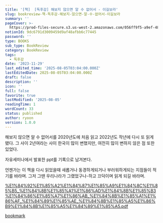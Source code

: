 ```yaml
---
title: '[책]  [독후감] 해보지 않으면 알 수 없어서 - 이길보라'
slug: bookreview-책-독후감-해보지-않으면-알-수-없어서-이길보라
summary: ''
pageCover: >-
  https://prod-files-secure.s3.us-west-2.amazonaws.com/056ff9f5-a9ef-486f-8acb-9eef51d06a2d/d763279f-f15a-46c7-8077-fbfad9120b74/Read.jpg?X-Amz-Algorithm=AWS4-HMAC-SHA256&X-Amz-Content-Sha256=UNSIGNED-PAYLOAD&X-Amz-Credential=ASIAZI2LB4665KNYKHHY%2F20250805%2Fus-west-2%2Fs3%2Faws4_request&X-Amz-Date=20250805T031001Z&X-Amz-Expires=3600&X-Amz-Security-Token=IQoJb3JpZ2luX2VjEBoaCXVzLXdlc3QtMiJHMEUCIEIFY4pg2LG%2FvGY4KmTeEOCNGlSWIgxz%2Ffjw5NCaDELWAiEA%2BOVWStcXqfCbmYYNDM8RBh4OdEInQAzW9G%2FgacVj75kq%2FwMIUxAAGgw2Mzc0MjMxODM4MDUiDK5iuoRL6OhExFJUqSrcA2upEhTS5cP%2Fii8htb3XJDI41pxg8MwLlU6yGrC4bkxNIbrplYjwfHCkyQMwnF3NxkvMl1%2B8QuiLPg6IsEo1aubpll63XXInRrNsiSvfyZdS4nW%2B8GRepd%2FGY8JiQKrGJpK3HogBzge5nAQmxs9bY%2BGOwiviLlV%2F840RFU38fZELVZIAJgeni3tFgp8qu1FXqcqAX%2BBXs3uNF12xdTxkZut6Tltr2K19Z%2FXyZ3Tb85ucOHshVS%2B9Z%2Bfu0wrs8ojw4RalmPo%2BKM7STP4B4sV2iGJSLqSASZ3yS1KZ9NDZyROiJra5ADHCabLI55bRIuNvi2%2FQG6KKLG7VPEG21ymrHwysU1cfTVE%2Fx5Awj7Rdr9dV%2Bkhr7dYzMukZUz1KvYMo2Zd2zmu%2FKsynwVmv9XN4Y%2F1B%2BBq%2FukgIe4BtmnO8JGnsEkrJLwkqFAHcX68lHn6Bk%2FeDkhwSZgDBfaIQ8jt%2FVjaUzZZk53kJer3KZJUhQAOTnyG7BI2kim9z6BWIqoVgA85RQunllKd6XfawHubUxkhY52KWIcQb7DHQJNzXWx9p33n7N0pnq%2FVbXS%2FRbuB4bzt7hlNBkdrGqZ40Fcmy4GPIQRhQH1qme0aH663KAYPO3DjLASYhvXIwbYPNMNnKxcQGOqUBnGamFBS50r%2F49jLN9XKCfQg4AB4Y52sO0akGIXan77Exlq0B7mvINKqS8wCwb3Uy73XGgUlGodTf7Yr%2BzTSw6sbgtmZZn0TUD6mQwsrtwTFKKY1vXcLXs5VHsht6uzlFLLlwGdyPXJawekCMtuUa7NX2g%2Fwzm9lbX%2FtQ006197J86NbkQ1P5VjcAdFVbEJG71ijRF0evDBGBBmIJfZOHHgo52M%2BD&X-Amz-Signature=66bc75007cbeb5adfd177beecfb7cff6ce2b26c1d026991f103bbc6778142752&X-Amz-SignedHeaders=host&x-amz-checksum-mode=ENABLED&x-id=GetObject
notionId: 9dc6791d3009459d9af48afbb6c77445
password: ''
type: BOOKS
sub_type: BookReview
category: BookReview
tags:
  - 독후감
date: '2023-11-29'
last_edited_time: '2025-08-05T03:04:00.000Z'
lastEditedDate: 2025-08-05T03:04:00.000Z
draft: false
description: ''
icon: ''
full: false
favorite: true
lastModified: '2025-08-05'
readingTime: 1
wordCount: 33
status: published
author: ryoon
version: 1.0.0
---
```


해보지 않으면 알 수 없어서를 2020년도에 처음 읽고 2022년도 작년에 다시 또 읽게 됐다. 그 사이 2년여라는 사이 한국이 많이 변했지만, 여전히 많이 변하지 않은 점 또한 있었다.


자유세미나에서 발표한 ppt를 기록으로 남겨본다.


언젠가는 이 책을 다시 읽었을때 새롭거나 동경하게되거나 부러워하게되는 지점들이 적기를 바라며. 그저 그땐 우리나라가 그랬었구나-하고 끄덕이며 읽게 되길 바라며.


[%E1%84%92%E1%85%A2%E1%84%87%E1%85%A9%E1%84%8C%E1%85%B5_%E1%84%8B%E1%85%A1%E1%86%AD%E1%84%8B%E1%85%B3%E1%84%86%E1%85%A7%E1%86%AB_%E1%84%8B%E1%85%A1%E1%86%AF_%E1%84%89%E1%85%AE_%E1%84%8B%E1%85%A5%E1%86%B9%E1%84%8B%E1%85%A5%E1%84%89%E1%85%A5.pdf](https://prod-files-secure.s3.us-west-2.amazonaws.com/056ff9f5-a9ef-486f-8acb-9eef51d06a2d/8a480b9b-9e25-481d-9505-88981e48d1f4/%E1%84%92%E1%85%A2%E1%84%87%E1%85%A9%E1%84%8C%E1%85%B5_%E1%84%8B%E1%85%A1%E1%86%AD%E1%84%8B%E1%85%B3%E1%84%86%E1%85%A7%E1%86%AB_%E1%84%8B%E1%85%A1%E1%86%AF_%E1%84%89%E1%85%AE_%E1%84%8B%E1%85%A5%E1%86%B9%E1%84%8B%E1%85%A5%E1%84%89%E1%85%A5.pdf?X-Amz-Algorithm=AWS4-HMAC-SHA256&X-Amz-Content-Sha256=UNSIGNED-PAYLOAD&X-Amz-Credential=ASIAZI2LB4667ABJ57S4%2F20250805%2Fus-west-2%2Fs3%2Faws4_request&X-Amz-Date=20250805T031051Z&X-Amz-Expires=3600&X-Amz-Security-Token=IQoJb3JpZ2luX2VjEBoaCXVzLXdlc3QtMiJHMEUCIQCs0pzRO7eud7D8RtSXltZpf9CwULK4jjrgQb%2FO2VNdqQIgBcpsWp%2B9oxYz89qqO9aQMAtDXw8y5R35yB31st4cNEsq%2FwMIUxAAGgw2Mzc0MjMxODM4MDUiDDvoYU0IdwPZHcr3OSrcA%2Bb4ToXaDUeKp0swleUgHQjfQNt%2Fz%2FTB7KcyETX3jqQalKC48jCBxCOZc7q7CeuOIlewFlPwIiCNYPedeX3WvFgtyFV3uAIY5u54eIx4W30lsATGK%2BeIuY4RNWKpvldvoZq%2BCXjsm6v3JiKjiScmNitXKDYGfbUE0tI1vR6FqEKSQ%2Fnt9PIhJV2Mazn%2B6mqoBdfSf2I3tUOQ8x51Xv07C4S2F2wCbeOSc6UVGyoIFT2nyEVH3KwBoJR6Bcs5UneZ6uKDMgZDSGvZ86ikgLHyqDzn5B1L%2FKg7oG9Y5RtLwj8mn7r5zY4OCM7tFjtqx0nIQJfVf7mzyGdP0Ugq3kr0G4NPbzILx8XfNwRL0%2B%2FJEG2nbPlGtS4sscD8XoJ3X8yLRO3x98YeJZV0MnYiTr1LmgWn9oYBr7PazU4GrCtCsGQnDNbSY4%2FirsKgwFM6%2BkHdHouXOiaGkEzo6VNu22k%2BGFsljBlB8ukv%2FFd1Pd0MXaeYMVI93JFfC5XZszOUUO%2B4Fk8k59um%2BAC9UsUVIUluJIvKaqB18%2F59jYcwEBkeIL97P38As9fG3hgDgrT3BNuZkP1Np4X4IWEB976aHLQuNERrtV5kkMfXW5%2FdwKrUUre20DdajuPrudGdnmECMMDLxcQGOqUBIJ8vjj8SSuZ08QWTu2nAmLlklhRF0YY2FDVJ98C%2BgXhIgb6Jjfljgkuz9RCR7kLfAT03Dny0DJeOw4vMn9%2B12GCh3WxlqFa351xArG0BLW0%2FTzFDHGrM26LtmWzyC74VUfKTMZrSJwa6KQwSibXqFcAFy5%2BPYtXg6P6VoyErCedj9eRX9Jzfkr26176jvcAUPrjIktMy4LMm1j%2BaA2%2BocNiTVJ2C&X-Amz-Signature=4e38fcc1040125bf771931ae433fea6800ec39f59f7040329a9babc0e0776a9a&X-Amz-SignedHeaders=host&x-amz-checksum-mode=ENABLED&x-id=GetObject)


[bookmark](https://www.canva.com/design/DAFSryAGYps/RSh8AP44BHYIpwk00ENVxQ/view?utm_content=DAFSryAGYps&utm_campaign=share_your_design&utm_medium=link&utm_source=shareyourdesignpanel#12)

